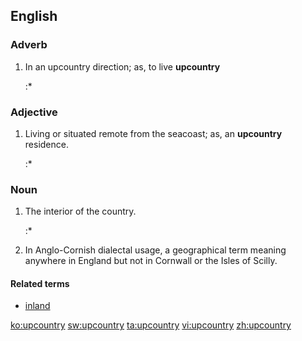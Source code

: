 ==English==

===Adverb===
{{en-adv|-}}

# In an upcountry direction; as, to live '''upcountry'''
#:* {{quote-magazine
 |date=
 |year=2010
 |month=Oct
 |first=
 |last=
 |author=Tim Butcher
 |coauthors=
 |title=Our Man in Liberia
 |volume=60
 |issue=10
 |page=10-17
 |magazine=History Today
 |publisher=
 |issn=
 |url=
 |passage=According to Dr Christy in 1931, the authorities in Monrovia had deliberately banned all freelance travel '''upcountry''' by outsiders, …
}}

===Adjective===
{{en-adj|-}}

# Living or situated remote from the seacoast; as, an '''upcountry''' residence.
#:* {{quote-magazine
 |date=
 |year=2010
 |month=Fall
 |first=
 |last=
 |author=George R. Lamplugh
 |coauthors=
 |title=James Gunn
 |volume=94
 |issue=3
 |page=313-341
 |magazine=Georgia Historical Quarterly
 |publisher=
 |issn=
 |url=
 |passage=The fourth company involved in the purchase, the Upper Mississippi Company (formed by Thomas Scott after he had withdrawn the bid of the Virginia Yazoo Company), apparently restricted its largess to a few '''upcountry''' Georgians.
}}

===Noun===
{{en-noun|-}}

# The interior of the country.
#:* {{quote-magazine
 |date=
 |year=2010
 |month=Fall
 |first=
 |last=
 |author=George R. Lamplugh
 |coauthors=
 |title=James Gunn
 |volume=94
 |issue=3
 |page=313-341
 |magazine=Georgia Historical Quarterly
 |publisher=
 |issn=
 |url=
 |passage=To further this end, the speculators also distributed subshares to other prominent Georgians, particularly those whose actions might carry weight in the '''upcountry'''.
}}
# In Anglo-Cornish dialectal usage, a geographical term meaning anywhere in England but not in Cornwall or the Isles of Scilly.{{fact}}

====Related terms====
* [[inland]]

[[ko:upcountry]]
[[sw:upcountry]]
[[ta:upcountry]]
[[vi:upcountry]]
[[zh:upcountry]]